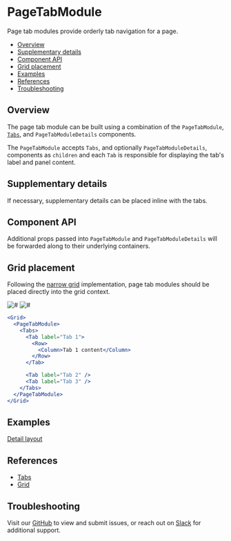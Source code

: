 

# PageTabModule

Page tab modules provide orderly tab navigation for a page.

- [Overview](#overview)
- [Supplementary details](#supplementary-details)
- [Component API](#component-api)
- [Grid placement](#grid-placement)
- [Examples](#examples)
- [References](#references)
- [Troubleshooting](#troubleshooting)

## Overview

The page tab module can be built using a combination of the `PageTabModule`, [`Tabs`](#references), and `PageTabModuleDetails` components.

The `PageTabModule` accepts `Tabs`, and optionally `PageTabModuleDetails`, components as `children` and each `Tab` is responsible for displaying the tab's label and panel content.

<Canvas>
  <Story
    id="patterns-unstable-layout-modules-pagetabmodule--default"
    parameters={parameters}
  />
</Canvas>

## Supplementary details

If necessary, supplementary details can be placed inline with the tabs.

<Canvas>
  <Story
    id="patterns-unstable-layout-modules-pagetabmodule--details"
    parameters={parameters}
  />
</Canvas>

## Component API

<ArgsTable />

Additional props passed into `PageTabModule` and `PageTabModuleDetails` will be forwarded along to their underlying containers.

## Grid placement

Following the [narrow grid](#references) implementation, page tab modules should be placed directly into the grid context.

<Row>
  <Column>
    <img alt="#" src="#" />
  </Column>

  <Column>
    <img alt="#" src="#" />
  </Column>
</Row>

```jsx
<Grid>
  <PageTabModule>
    <Tabs>
      <Tab label="Tab 1">
        <Row>
          <Column>Tab 1 content</Column>
        </Row>
      </Tab>

      <Tab label="Tab 2" />
      <Tab label="Tab 3" />
    </Tabs>
  </PageTabModule>
</Grid>
```

## Examples

[Detail layout](/?path=/story/patterns-unstable-layout-examples-beta--detail)

## References

- [Tabs](https://react.carbondesignsystem.com/?path=/docs/tabs)
- [Grid](https://react.carbondesignsystem.com/?path=/docs/grid--narrow)

## Troubleshooting

Visit our [GitHub](https://github.com/carbon-design-system/ibm-security) to view and submit issues, or reach out on [Slack](https://app.slack.com/client/T1V6D3RT7/CRV39QKP0) for additional support.

